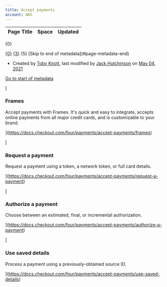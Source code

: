 ```yaml
---
title: Accept payments
account: NAS
---
```


<table class="aui"> <thead> <tr class="header"> <th class="search-result-title">Page Title</th> <th class="search-result-space">Space</th> <th class="search-result-date">Updated</th> </tr> </thead> </table> <p class="search-result-count">{0}</p> <tr class="search-result"> <td class="search-result-title"><a href="{1}" class="content-type-{2}"><span>{0}</span></a></td> <td class="search-result-space"><a class="space" href="/display/{4}/" title="{3}">{3}</a></td> <td class="search-result-date"><span class="date" title="{6}">{5}</span></td> </tr> [Skip to end of metadata](#page-metadata-end)

*   Created by [Toby Knott](    /display/~toby.knott
    ), last modified by [Jack Hutchinson](    /display/~jack.hutchinson
    ) on [May 04, 2021](/pages/diffpagesbyversion.action?pageId=8489755&selectedPageVersions=8&selectedPageVersions=9 "Show changes")

[Go to start of metadata](#page-metadata-start)

[

### Frames

Accept payments with Frames. It's quick and easy to integrate, accepts online payments from all major credit cards, and is customizable to your brand.



](https://docs.checkout.com/four/payments/accept-payments/frames)

[

### Request a payment

Request a payment using a token, a network token, or full card details.



](https://docs.checkout.com/four/payments/accept-payments/request-a-payment)

[

### Authorize a payment

Choose between an estimated, final, or incremental authorization.



](https://docs.checkout.com/four/payments/accept-payments/authorize-a-payment)

[

### Use saved details

Process a payment using a previously-obtained source ID.



](https://docs.checkout.com/four/payments/accept-payments/use-saved-details)
